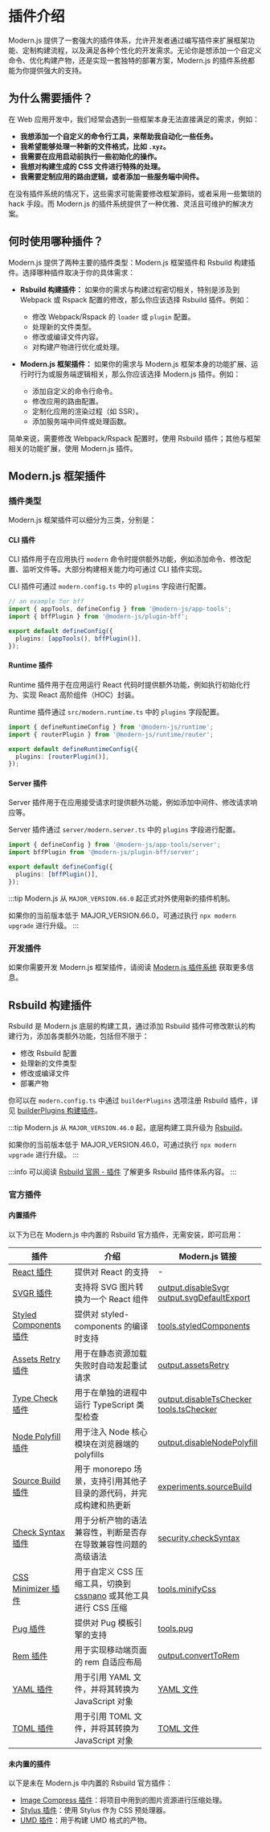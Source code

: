 # 插件介绍

Modern.js 提供了一套强大的插件体系，允许开发者通过编写插件来扩展框架功能、定制构建流程，以及满足各种个性化的开发需求。无论你是想添加一个自定义命令、优化构建产物，还是实现一套独特的部署方案，Modern.js 的插件系统都能为你提供强大的支持。

## 为什么需要插件？

在 Web 应用开发中，我们经常会遇到一些框架本身无法直接满足的需求，例如：

- **我想添加一个自定义的命令行工具，来帮助我自动化一些任务。**
- **我希望能够处理一种新的文件格式，比如 `.xyz`。**
- **我需要在应用启动前执行一些初始化的操作。**
- **我想对构建生成的 CSS 文件进行特殊的处理。**
- **我需要定制应用的路由逻辑，或者添加一些服务端中间件。**

在没有插件系统的情况下，这些需求可能需要修改框架源码，或者采用一些繁琐的 hack 手段。而 Modern.js 的插件系统提供了一种优雅、灵活且可维护的解决方案。

## 何时使用哪种插件？

Modern.js 提供了两种主要的插件类型：Modern.js 框架插件和 Rsbuild 构建插件。选择哪种插件取决于你的具体需求：

- **Rsbuild 构建插件：** 如果你的需求与构建过程密切相关，特别是涉及到 Webpack 或 Rspack 配置的修改，那么你应该选择 Rsbuild 插件。例如：
    - 修改 Webpack/Rspack 的 `loader` 或 `plugin` 配置。
    - 处理新的文件类型。
    - 修改或编译文件内容。
    - 对构建产物进行优化或处理。

- **Modern.js 框架插件：** 如果你的需求与 Modern.js 框架本身的功能扩展、运行时行为或服务端逻辑相关，那么你应该选择 Modern.js 插件。例如：
    - 添加自定义的命令行命令。
    - 修改应用的路由配置。
    - 定制化应用的渲染过程（如 SSR）。
    - 添加服务端中间件或处理函数。

简单来说，需要修改 Webpack/Rspack 配置时，使用 Rsbuild 插件；其他与框架相关的功能扩展，使用 Modern.js 插件。

## Modern.js 框架插件

### 插件类型

Modern.js 框架插件可以细分为三类，分别是：

#### CLI 插件

CLI 插件用于在应用执行 `modern` 命令时提供额外功能，例如添加命令、修改配置、监听文件等。大部分构建相关能力均可通过 CLI 插件实现。

CLI 插件可通过 `modern.config.ts` 中的 `plugins` 字段进行配置。

```ts title="modern.config.ts"
// an example for bff
import { appTools, defineConfig } from '@modern-js/app-tools';
import { bffPlugin } from '@modern-js/plugin-bff';

export default defineConfig({
  plugins: [appTools(), bffPlugin()],
});
```

#### Runtime 插件

Runtime 插件用于在应用运行 React 代码时提供额外功能，例如执行初始化行为、实现 React 高阶组件（HOC）封装。

Runtime 插件通过 `src/modern.runtime.ts` 中的 `plugins` 字段配置。

```ts title="src/modern.runtime.ts"
import { defineRuntimeConfig } from '@modern-js/runtime';
import { routerPlugin } from '@modern-js/runtime/router';

export default defineRuntimeConfig({
  plugins: [routerPlugin()],
});
```

#### Server 插件

Server 插件用于在应用接受请求时提供额外功能，例如添加中间件、修改请求响应等。

Server 插件通过 `server/modern.server.ts` 中的 `plugins` 字段进行配置。

```ts title="src/modern.server.ts"
import { defineConfig } from '@modern-js/app-tools/server';
import bffPlugin from '@modern-js/plugin-bff/server';

export default defineConfig({
  plugins: [bffPlugin()],
});
```

:::tip
Modern.js 从 `MAJOR_VERSION.66.0` 起正式对外使用新的插件机制。

如果你的当前版本低于 MAJOR_VERSION.66.0，可通过执行 `npx modern upgrade` 进行升级。
:::

### 开发插件

如果你需要开发 Modern.js 框架插件，请阅读 [Modern.js 插件系统](/plugin/plugin-system) 获取更多信息。

## Rsbuild 构建插件

Rsbuild 是 Modern.js 底层的构建工具，通过添加 Rsbuild 插件可修改默认的构建行为，添加各类额外功能，包括但不限于：

- 修改 Rsbuild 配置
- 处理新的文件类型
- 修改或编译文件
- 部署产物

你可以在 `modern.config.ts` 中通过 `builderPlugins` 选项注册 Rsbuild 插件，详见 [builderPlugins 构建插件](/configure/app/builder-plugins.html)。

:::tip
Modern.js 从 `MAJOR_VERSION.46.0` 起，底层构建工具升级为 [Rsbuild](https://rsbuild.dev/)。

如果你的当前版本低于 MAJOR_VERSION.46.0，可通过执行 `npx modern upgrade` 进行升级。
:::

:::info
可以阅读 [Rsbuild 官网 - 插件](https://rsbuild.dev/plugins/list/index) 了解更多 Rsbuild 插件体系内容。
:::

### 官方插件

#### 内置插件

以下为已在 Modern.js 中内置的 Rsbuild 官方插件，无需安装，即可启用：

| 插件                                                                                         | 介绍                                                                                     | Modern.js 链接                                                                                                                        |
| -------------------------------------------------------------------------------------------- | ---------------------------------------------------------------------------------------- | ------------------------------------------------------------------------------------------------------------------------------------- |
| [React 插件](https://rsbuild.dev/zh/plugins/list/plugin-react)                               | 提供对 React 的支持                                                                      | -                                                                                                                                     |
| [SVGR 插件](https://rsbuild.dev/zh/plugins/list/plugin-svgr)                                 | 支持将 SVG 图片转换为一个 React 组件                                                     | [output.disableSvgr](/configure/app/output/disable-svgr)<br />[output.svgDefaultExport](/configure/app/output/svg-default-export)     |
| [Styled Components 插件](https://github.com/rspack-contrib/rsbuild-plugin-styled-components) | 提供对 styled-components 的编译时支持                                                    | [tools.styledComponents](/configure/app/tools/styled-components.html)                                                                 |
| [Assets Retry 插件](https://rsbuild.dev/zh/plugins/list/plugin-assets-retry)                 | 用于在静态资源加载失败时自动发起重试请求                                                 | [output.assetsRetry](/configure/app/output/assets-retry.html)                                                                         |
| [Type Check 插件](https://github.com/rspack-contrib/rsbuild-plugin-type-check)               | 用于在单独的进程中运行 TypeScript 类型检查                                               | [output.disableTsChecker](/configure/app/output/disable-ts-checker.html)<br />[tools.tsChecker](/configure/app/tools/ts-checker.html) |
| [Node Polyfill 插件](https://github.com/rspack-contrib/rsbuild-plugin-node-polyfill)         | 用于注入 Node 核心模块在浏览器端的 polyfills                                             | [output.disableNodePolyfill](/configure/app/output/disable-node-polyfill.html)                                                        |
| [Source Build 插件](https://github.com/rspack-contrib/rsbuild-plugin-source-build)           | 用于 monorepo 场景，支持引用其他子目录的源代码，并完成构建和热更新                       | [experiments.sourceBuild](/configure/app/experiments/source-build.html)                                                               |
| [Check Syntax 插件](https://github.com/rspack-contrib/rsbuild-plugin-check-syntax)           | 用于分析产物的语法兼容性，判断是否存在导致兼容性问题的高级语法                           | [security.checkSyntax](/configure/app/security/check-syntax.html)                                                                     |
| [CSS Minimizer 插件](https://github.com/rspack-contrib/rsbuild-plugin-css-minimizer)         | 用于自定义 CSS 压缩工具，切换到 [cssnano](https://cssnano.co/) 或其他工具进行 CSS 压缩   | [tools.minifyCss](/configure/app/tools/minify-css.html)                                                                               |
| [Pug 插件](https://github.com/rspack-contrib/rsbuild-plugin-pug)                             | 提供对 Pug 模板引擎的支持                                                                | [tools.pug](/configure/app/tools/pug.html)                                                                                            |
| [Rem 插件](https://github.com/rspack-contrib/rsbuild-plugin-rem)                             | 用于实现移动端页面的 rem 自适应布局                                                      | [output.convertToRem](/configure/app/output/convert-to-rem.html)                                                                      |
| [YAML 插件](https://github.com/rspack-contrib/rsbuild-plugin-yaml)                           | 用于引用 YAML 文件，并将其转换为 JavaScript 对象                                         | [YAML 文件](/guides/basic-features/static-assets/json-files.html#yaml-文件)                                                                         |
| [TOML 插件](https://github.com/rspack-contrib/rsbuild-plugin-toml)                           | 用于引用 TOML 文件，并将其转换为 JavaScript 对象                                         | [TOML 文件](/guides/basic-features/static-assets/json-files.html#toml-文件)                                                                       |

#### 未内置的插件

以下是未在 Modern.js 中内置的 Rsbuild 官方插件：

- [Image Compress 插件](https://github.com/rspack-contrib/rsbuild-plugin-image-compress)：将项目中用到的图片资源进行压缩处理。
- [Stylus 插件](https://rsbuild.dev/zh/plugins/list/plugin-stylus)：使用 Stylus 作为 CSS 预处理器。
- [UMD 插件](https://github.com/rspack-contrib/rsbuild-plugin-umd)：用于构建 UMD 格式的产物。


<OtherPlugins />

